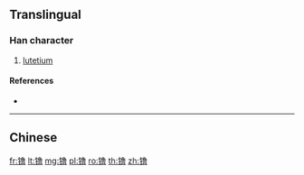 {{character info/new}}
{{also|鑥}}
==Translingual==

===Han character===
{{Han char|rn=167|rad=钅|as=12|sn=17|four=|canj=CNWA,OPNWA,XCNWA}}

# [[lutetium]]

====References====
* {{Han ref|kx=1328.061|hdz=64257.100|uh=9565|ud=38245}}

----

==Chinese==
{{zh-see|鑥}}

[[fr:镥]]
[[lt:镥]]
[[mg:镥]]
[[pl:镥]]
[[ro:镥]]
[[th:镥]]
[[zh:镥]]